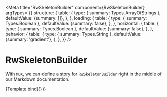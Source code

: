 
<Meta
  title="RwSkeletonBuilder"
  component={RwSkeletonBuilder}
  argTypes= {{
    structure: {
      table: {
        type: { summary: Types.ArrayOfStrings },
        defaultValue: {summary: []},
      },
    },
    loading: {
      table: {
        type: { summary: Types.Boolean },
        defaultValue: {summary: false},
      },
    },
    horizontal: {
      table: {
        type: { summary: Types.Boolean },
        defaultValue: {summary: false},
      },
    },
    behavior: {
      table: {
        type: { summary: Types.String },
        defaultValue: {summary: 'gradient'},
      },
    },
  }}
/>


# RwSkeletonBuilder

With `MDX`, we can define a story for `RwSkeletonBuilder` right in the middle of our
Markdown documentation.

<Canvas withSource='none'>
  <Story
    name="Default"
    args={{
      structure: [
        'circle',
        'square',
        'rectangle',
        'bar',
      ],
      loading: true,
    }}
  >
    {Template.bind({})}
  </Story>
</Canvas>


<Source
  language='html'
  dark
  format={false}
  code={DEFAULT_CODE}
/>

<ArgsTable story="Default" />
